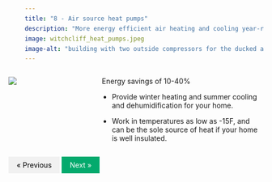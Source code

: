 ```yaml
---
title: "8 - Air source heat pumps"
description: "More energy efficient air heating and cooling year-round, saving costs on long-term energy bills and reducing fossil fuel usage"
image: witchcliff_heat_pumps.jpeg
image-alt: "building with two outside compressors for the ducked air source heat pump"
---
```


:::: {.columns}

::: {.column width="20%"}
![](witchcliff_heat_pumps.jpeg)
:::

::: {.column width="10%"}
<!-- empty column to create gap -->
:::

::: {.column width="70%"}

 Energy savings of 10-40%

-   Provide winter heating and summer cooling and dehumidification for your home.

-   Work in temperatures as low as -15F, and can be the sole source of heat if your home is well insulated.
:::

::::
<html>
<head>
<meta name="viewport" content="width=device-width, initial-scale=1">
<style>
a {
  text-decoration: none;
  display: inline-block;
  padding: 8px 16px;
}

a:hover {
  background-color: #ddd;
  color: black;
}

.previous {
  background-color: #f1f1f1;
  color: black;
}

.next {
  background-color: #04AA6D;
  color: white;
}

.round {
  border-radius: 50%;
}
</style>
</head>
<body>


<a href="07b-goals.hmtl" class="previous">&laquo; Previous</a>
<a href="09-goals.html" class="next float-end">Next &raquo;</a>

  
</body>
</html> 

